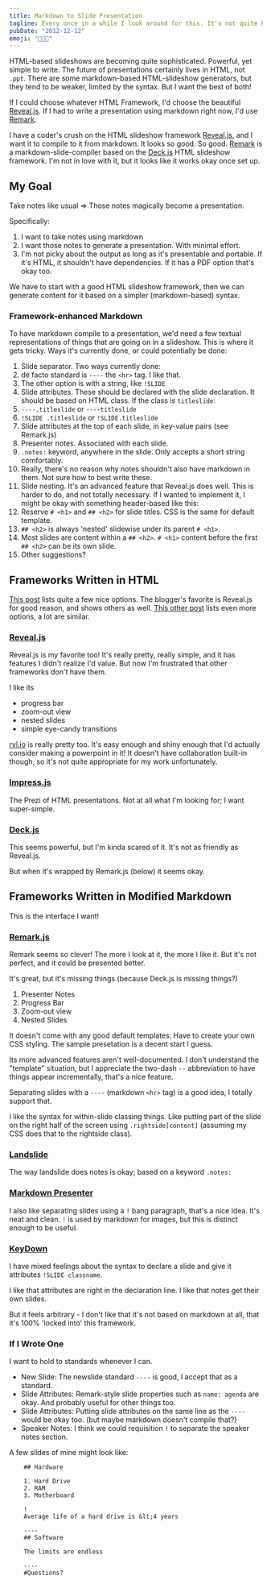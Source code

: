 ```yaml
---
title: Markdown to Slide Presentation
tagline: Every once in a while I look around for this. It's not quite here yet.
pubDate: "2012-12-12"
emoji: "🧑🏻‍🏫"
---
```


HTML-based slideshows are becoming quite sophisticated. Powerful, yet simple to write. The future of presentations certainly lives in HTML, not `.ppt`. There are some markdown-based HTML-slideshow generators, but they tend to be weaker, limited by the syntax. But I want the best of both!

If I could choose whatever HTML Framework, I'd choose the beautiful [Reveal.js](http://lab.hakim.se/reveal-js/). If I had to write a presentation using markdown right now, I'd use [Remark](http://gnab.github.com/remark/).

I have a coder's crush on the HTML slideshow framework [Reveal.js](http://lab.hakim.se/reveal-js/), and I want it to compile to it from markdown. It looks so good. So good. [Remark](http://gnab.github.com/remark/) is a markdown-slide-compiler based on the [Deck.js](http://imakewebthings.com/deck.js/) HTML slideshow framework. I'm not in love with it, but it looks like it works okay once set up.

## My Goal

Take notes like usual => Those notes magically become a presentation.

Specifically:

1. I want to take notes using markdown
2. I want those notes to generate a presentation. With minimal effort.
3. I'm not picky about the output as long as it's presentable and portable. If it's HTML, it shouldn't have dependencies. If it has a PDF option that's okay too.

We have to start with a good HTML slideshow framework, then we can generate content for it based on a simpler (markdown-based) syntax.

### Framework-enhanced Markdown

To have markdown compile to a presentation, we'd need a few textual representations of things that are going on in a slideshow. This is where it gets tricky. Ways it's currently done, or could potentially be done:

1. Slide separator. Two ways currently done:
1. de facto standard is `----` the `<hr>` tag. I like that.
1. The other option is with a string, like `!SLIDE`
1. Slide attributes. These should be declared with the slide declaration. It should be based on HTML class. If the class is `titleslide`:
1. `----.titleslide` or `----titleslide`
1. `!SLIDE .titleslide` or `!SLIDE.titleslide`
1. Slide attributes at the top of each slide, in key-value pairs (see Remark.js)
1. Presenter notes. Associated with each slide.
1. `.notes:` keyword, anywhere in the slide. Only accepts a short string comfortably.
1. Really, there's no reason why notes shouldn't also have markdown in them. Not sure how to best write these.
1. Slide nesting. It's an advanced feature that Reveal.js does well. This is harder to do, and not totally necessary. If I wanted to implement it, I might be okay with something header-based like this:
1. Reserve `# <h1>` and `## <h2>` for slide titles. CSS is the same for default template.
1. `## <h2>` is always 'nested' slidewise under its parent `# <h1>`.
1. Most slides are content within a `## <h2>`. `# <h1>` content before the first `## <h2>` can be its own slide.
1. Other suggestions?

## Frameworks Written in HTML

[This post](http://www.sitepoint.com/5-free-html5-presentation-systems/) lists quite a few nice options. The blogger's favorite is Reveal.js for good reason, and shows others as well. [This other post](http://www.impressivewebs.com/html-slidedeck-toolkits/) lists even more options, a lot are similar.

### [Reveal.js](https://github.com/hakimel/reveal.js/)

Reveal.js is my favorite too! It's really pretty, really simple, and it has features I didn't realize I'd value. But now I'm frustrated that other frameworks don't have them.

I like its

- progress bar
- zoom-out view
- nested slides
- simple eye-candy transitions

[rvl.io](http://www.rvl.io) is really pretty too. It's easy enough and shiny enough that I'd actually consider making a powerpoint in it! It doesn't have collaboration built-in though, so it's not quite appropriate for my work unfortunately.

### [Impress.js](https://github.com/bartaz/impress.js/)

The Prezi of HTML presentations. Not at all what I'm looking for; I want super-simple.

### [Deck.js](https://github.com/imakewebthings/deck.js)

This seems powerful, but I'm kinda scared of it. It's not as friendly as Reveal.js.

But when it's wrapped by Remark.js (below) it seems okay.

## Frameworks Written in Modified Markdown

This is the interface I want!

### [Remark.js](http://github.com/gnab/remark)

Remark seems so clever! The more I look at it, the more I like it. But it's not perfect, and it could be presented better.

It's great, but it's missing things (because Deck.js is missing things?)

1. Presenter Notes
2. Progress Bar
3. Zoom-out view
4. Nested Slides

It doesn't come with any good default templates. Have to create your own CSS styling. The sample presetation is a decent start I guess.

Its more advanced features aren't well-documented. I don't understand the "template" situation, but I appreciate the two-dash `--` abbreviation to have things appear incrementally, that's a nice feature.

Separating slides with a `----` (markdown `<hr>` tag) is a good idea, I totally support that.

I like the syntax for within-slide classing things. Like putting part of the slide on the right half of the screen using `.rightside[content]` (assuming my CSS does that to the rightside class).

### [Landslide](https://github.com/adamzap/landslide#notes)

The way landslide does notes is okay; based on a keyword `.notes:`

### [Markdown Presenter](http://www.splinter.com.au/markdown-presentations/)

I also like separating slides using a `!` bang paragraph, that's a nice idea. It's neat and clean. `!` is used by markdown for images, but this is distinct enough to be useful.

### [KeyDown](https://github.com/infews/keydown)

I have mixed feelings about the syntax to declare a slide and give it attributes `!SLIDE classname`.

I like that attributes are right in the declaration line. I like that notes get their own slides.

But it feels arbitrary - I don't like that it's not based on markdown at all, that it's 100% 'locked into' this framework.

### If I Wrote One

I want to hold to standards whenever I can.

- New Slide: The newslide standard `----` is good, I accept that as a standard.
- Slide Attributes: Remark-style slide properties such as `name: agenda` are okay. And probably useful for other things too.
- Slide Attributes: Putting slide attributes on the same line as the `----` would be okay too. (but maybe markdown doesn't compile that?)
- Speaker Notes: I think we could requisition `!` to separate the speaker notes section.

A few slides of mine might look like:

```
    ## Hardware

    1. Hard Drive
    2. RAM
    3. Motherboard

    !
    Average life of a hard drive is &lt;4 years

    ----
    ## Software

    The limits are endless

    ----
    #Questions?
```
